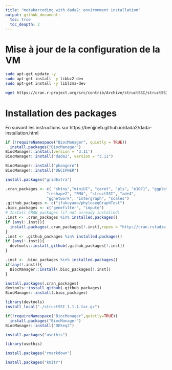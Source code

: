 ```yaml
---
title: "metabarcoding with dada2: environment installation"
output: github_document:
  toc: true
  toc_deapth: 2
---
```


# Mise à jour de la configuration de la VM
``` bash
sudo apt-get update -y 
sudo apt-get install -y libbz2-dev
sudo apt-get install -y liblzma-dev
```

```bash
wget https://cran.r-project.org/src/contrib/Archive/structSSI/structSSI_1.1.1.tar.gz
```

# Installation des packages
En suivant les instructions sur https://benjjneb.github.io/dada2/dada-installation.html

```r
if (!requireNamespace("BiocManager", quietly = TRUE))
  install.packages("BiocManager")
BiocManager::install(version = '3.11')
BiocManager::install("dada2", version = "3.11")
```

```r
BiocManager::install("phangorn")
BiocManager::install("DECIPHER")
```

```r
install.packages("gridExtra")
```

```r
.cran_packages <- c( "shiny","miniUI", "caret", "pls", "e1071", "ggplot2", "randomForest", "dplyr", "ggrepel", "nlme", "devtools",
                  "reshape2", "PMA", "structSSI", "ade4",
                  "ggnetwork", "intergraph", "scales")
.github_packages <- c("jfukuyama/phyloseqGraphTest")
.bioc_packages <- c("genefilter", "impute")
# Install CRAN packages (if not already installed)
.inst <- .cran_packages %in% installed.packages()
if (any(!.inst)){
  install.packages(.cran_packages[!.inst],repos = "http://cran.rstudio.com/")
}
.inst <- .github_packages %in% installed.packages()
if (any(!.inst)){
  devtools::install_github(.github_packages[!.inst])
}

.inst <- .bioc_packages %in% installed.packages()
if(any(!.inst)){
  BiocManager::install(.bioc_packages[!.inst])
}
```

```r
install.packages(.cran_packages)
devtools::install_github(.github_packages)
BiocManager::install(.bioc_packages)
```

```r
library(devtools)
install_local("./structSSI_1.1.1.tar.gz")
```

```r
if(!requireNamespace("BiocManager",quietly=TRUE))
  install.packages("BiocManager")
BiocManager::install("DESeq2")
```

```r
install.packages("usethis")
```

```r
library(usethis)
```

```r
install.packages("rmarkdown")
```

```r
install.packages("knitr")
```













